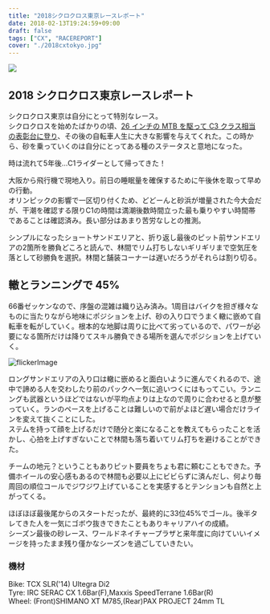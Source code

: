 ---
title: "2018シクロクロス東京レースレポート"
date: 2018-02-13T19:24:59+09:00
draft: false
tags: ["CX", "RACEREPORT"]
cover: "./2018cxtokyo.jpg"
---

![ ](./2018cxtokyo.jpg)

## 2018 シクロクロス東京レースレポート

シクロクロス東京は自分にとって特別なレース。\
シクロクロスを始めたばかりの頃、[26 インチの MTB を駆って C3 クラス相当の表彰台に登り](https://www.cyclowired.jp/image/node/101217)、その後の自転車人生に大きな影響を与えてくれた。この時から、砂を乗っていくのは自分にとってある種のステータスと意地になった。

時は流れて5年後…C1ライダーとして帰ってきた！

大阪から飛行機で現地入り。前日の睡眠量を確保するために午後休を取って早めの行動。\
オリンピックの影響で一区切り付くため、どどーんと砂浜が増量された今大会だが、干潮を確認する限りC1の時間は満潮後数時間立った最も乗りやすい時間帯であることは確認済み。長い部分はあまり苦労なしとの推測。

シンプルになったショートサンドエリアと、折り返し最後のピット前サンドエリアの2箇所を勝負どころと読んで、林間でリム打ちしないギリギリまで空気圧を落として砂勝負を選択。林間と舗装コーナーは遅いだろうがそれらは割り切る。

## 轍とランニングで 45%

66番ゼッケンなので、序盤の混雑は織り込み済み。1周目はバイクを担ぎ様々なものに当たりながら地味にポジションを上げ、砂の入り口でうまく轍に嵌めて自転車を転がしていく。根本的な地脚は周りに比べて劣っているので、パワーが必要になる箇所だけは降りてスキル勝負できる場所を選んでポジションを上げていく。

![flickerImage](https://farm5.staticflickr.com/4766/40197453141_706cb9fc6a_c.jpg)

ロングサンドエリアの入り口は轍に嵌めると面白いように進んでくれるので、途中で諦める人を交わしたり前のパックへ一気に追いつくにはもってこい。ランニングも武器というほどではないが平均点よりは上なので周りに合わせると息が整っていく。ランのペースを上げることは難しいので前がよほど遅い場合だけラインを変えて抜くことにした。\
ステムを持って顔を上げるだけで随分と楽になることを教えてもらったことを活かし、心拍を上げすぎないことで林間も落ち着いてリム打ちを避けることができた。

チームの地元？ということもありピット要員をちょも君に頼むこともできた。予備ホイールの安心感もあるので林間も必要以上にビビらずに済んだし、何より毎周回の順位コールでジワジワ上げていることを実感するとテンションも自然と上がってくる。

ほぼほぼ最後尾からのスタートだったが、最終的に33位45%でゴール。後半タレてきた人を一気にゴボウ抜きできたこともありキャリアハイの成績。\
シーズン最後の砂レース、ワールドネイチャープラザと来年度に向けていいイメージを持ったまま残り僅かなシーズンを過ごしていきたい。

### 機材

Bike: TCX SLR('14) Ultegra Di2\
Tyre: IRC SERAC CX 1.6Bar(F),Maxxis SpeedTerrane 1.6Bar(R)\
Wheel: (Front)SHIMANO XT M785,(Rear)PAX PROJECT 24mm TL
